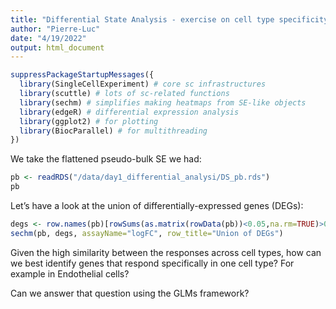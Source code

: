 ```yaml
---
title: "Differential State Analysis - exercise on cell type specificity"
author: "Pierre-Luc"
date: "4/19/2022"
output: html_document
---
```


```r
suppressPackageStartupMessages({
  library(SingleCellExperiment) # core sc infrastructures
  library(scuttle) # lots of sc-related functions
  library(sechm) # simplifies making heatmaps from SE-like objects
  library(edgeR) # differential expression analysis
  library(ggplot2) # for plotting
  library(BiocParallel) # for multithreading
})
```

We take the flattened pseudo-bulk SE we had:

```r
pb <- readRDS("/data/day1_differential_analysi/DS_pb.rds")
pb
```

Let's have a look at the union of differentially-expressed genes (DEGs):

```r
degs <- row.names(pb)[rowSums(as.matrix(rowData(pb))<0.05,na.rm=TRUE)>0]
sechm(pb, degs, assayName="logFC", row_title="Union of DEGs")
```

Given the high similarity between the responses across cell types, how can we best identify genes that respond specifically in one cell type? For example in Endothelial cells?

Can we answer that question using the GLMs framework?
